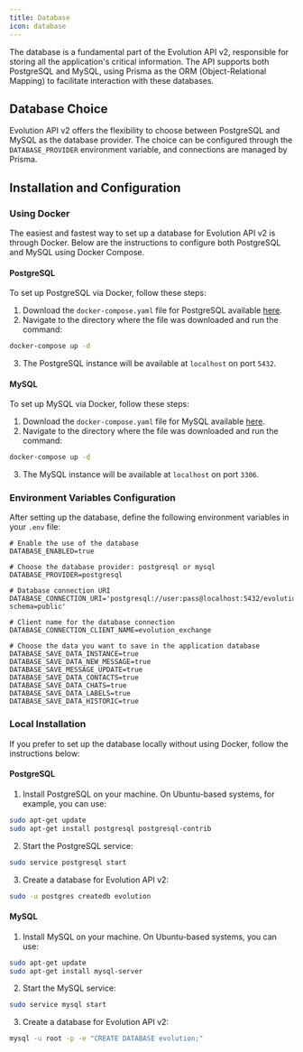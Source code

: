 ```yaml
---
title: Database
icon: database
---
```


The database is a fundamental part of the Evolution API v2, responsible for storing all the application's critical information. The API supports both PostgreSQL and MySQL, using Prisma as the ORM (Object-Relational Mapping) to facilitate interaction with these databases.

## Database Choice

Evolution API v2 offers the flexibility to choose between PostgreSQL and MySQL as the database provider. The choice can be configured through the `DATABASE_PROVIDER` environment variable, and connections are managed by Prisma.

## Installation and Configuration

### Using Docker

The easiest and fastest way to set up a database for Evolution API v2 is through Docker. Below are the instructions to configure both PostgreSQL and MySQL using Docker Compose.

#### PostgreSQL

To set up PostgreSQL via Docker, follow these steps:

1. Download the `docker-compose.yaml` file for PostgreSQL available [here](https://github.com/EvolutionAPI/evolution-api/blob/v2.0.0/Docker/postgres/docker-compose.yaml).
2. Navigate to the directory where the file was downloaded and run the command:

```bash
docker-compose up -d
```

3. The PostgreSQL instance will be available at `localhost` on port `5432`.

#### MySQL

To set up MySQL via Docker, follow these steps:

1. Download the `docker-compose.yaml` file for MySQL available [here](https://github.com/EvolutionAPI/evolution-api/blob/v2.0.0/Docker/mysql/docker-compose.yaml).
2. Navigate to the directory where the file was downloaded and run the command:

```bash
docker-compose up -d
```

3. The MySQL instance will be available at `localhost` on port `3306`.

### Environment Variables Configuration

After setting up the database, define the following environment variables in your `.env` file:

```env
# Enable the use of the database
DATABASE_ENABLED=true

# Choose the database provider: postgresql or mysql
DATABASE_PROVIDER=postgresql

# Database connection URI
DATABASE_CONNECTION_URI='postgresql://user:pass@localhost:5432/evolution?schema=public'

# Client name for the database connection
DATABASE_CONNECTION_CLIENT_NAME=evolution_exchange

# Choose the data you want to save in the application database
DATABASE_SAVE_DATA_INSTANCE=true
DATABASE_SAVE_DATA_NEW_MESSAGE=true
DATABASE_SAVE_MESSAGE_UPDATE=true
DATABASE_SAVE_DATA_CONTACTS=true
DATABASE_SAVE_DATA_CHATS=true
DATABASE_SAVE_DATA_LABELS=true
DATABASE_SAVE_DATA_HISTORIC=true
```

### Local Installation

If you prefer to set up the database locally without using Docker, follow the instructions below:

#### PostgreSQL

1. Install PostgreSQL on your machine. On Ubuntu-based systems, for example, you can use:

```bash
sudo apt-get update
sudo apt-get install postgresql postgresql-contrib
```

2. Start the PostgreSQL service:

```bash
sudo service postgresql start
```

3. Create a database for Evolution API v2:

```bash
sudo -u postgres createdb evolution
```

#### MySQL

1. Install MySQL on your machine. On Ubuntu-based systems, you can use:

```bash
sudo apt-get update
sudo apt-get install mysql-server
```

2. Start the MySQL service:

```bash
sudo service mysql start
```

3. Create a database for Evolution API v2:

```bash
mysql -u root -p -e "CREATE DATABASE evolution;"
```